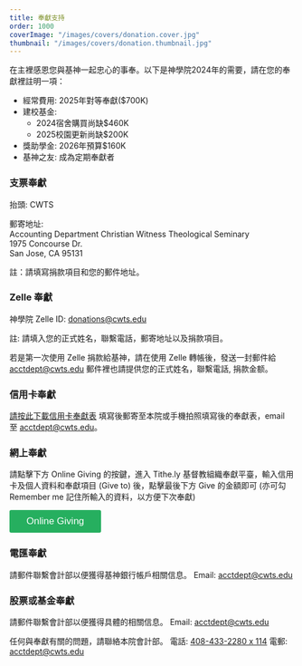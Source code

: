 ```yaml
---
title: 奉獻支持
order: 1000
coverImage: "/images/covers/donation.cover.jpg"
thumbnail: "/images/covers/donation.thumbnail.jpg"
---
```




<div class="w-full md:w-3/5 lg:w-2/5 m-4 max-lg:mx-auto lg:float-right">
  <Youtube id="Uv8O8qoFr6w" title={Site.coverVideoTitle("zh")} />
</div>

在主裡感恩您與基神一起忠心的事奉。以下是神學院2024年的需要，請在您的奉獻裡註明一項：

- 經常費用: 2025年對等奉獻($700K)
- 建校基金:
  - 2024宿舍購買尚缺$460K 
  - 2025校園更新尚缺$200K
- 獎助學金: 2026年預算$160K
- 基神之友: 成為定期奉獻者

<div class="bg-white p-4 mt-6 mb-6 font-semibold">
<h3 class="mt-0 border-b border-maxpurple">支票奉獻</h3>

抬頭: CWTS

郵寄地址:\
Accounting Department Christian Witness Theological Seminary\
1975 Concourse Dr.\
San Jose, CA 95131

註：請填寫捐款項目和您的郵件地址。

</div>

<div class="bg-white p-4 mt-6 mb-6 font-semibold">
<h3 class="mt-0 border-b border-maxpurple">Zelle 奉獻</h3>

神學院 Zelle ID: donations@cwts.edu

註: 請填入您的正式姓名，聯繫電話，郵寄地址以及捐款項目。

若是第一次使用 Zelle 捐款給基神，請在使用 Zelle 轉帳後，發送一封郵件給 acctdept@cwts.edu 郵件裡也請提供您的正式姓名，聯繫電話, 捐款金额。

</div>

<div class="bg-white p-4 mt-6 mb-6 font-semibold">
<h3 class="mt-0 border-b border-maxpurple">信用卡奉獻</h3>

[請按此下載信用卡奉獻表](/docs/CreditCardDonationForm2.pdf) 填寫後郵寄至本院或手機拍照填寫後的奉獻表，email 至 acctdept@cwts.edu。

</div>

<div class="bg-white p-4 mt-6 mb-6 font-semibold">
<h3 class="mt-0 border-b border-maxpurple">網上奉獻</h3>

請點擊下方 Online Giving 的按鍵，進入 Tithe.ly 基督教組織奉獻平臺，輸入信用卡及個人資料和奉獻項目 (Give to) 後，點擊最後下方 Give 的金額即可 (亦可勾 Remember me 記住所輸入的資料，以方便下次奉獻)

<p>
  <button
    class="tithely-give-btn"
    style="background-color: #26af5f; border: none; color: #fff; padding: 10px 30px; font-size: 17px; cursor: pointer; background-image: none; border-radius: 3px; text-shadow: none; font-weight: normal;"
    data-church-id="217731"
  >
    Online Giving
  </button>
  <script src="https://tithe.ly/widget/v3/give.js?3"></script>
  <script>var tw = create_tithely_widget();</script>
</p>

</div>

<div class="bg-white p-4 mt-6 mb-6 font-semibold">
<h3 class="mt-0 border-b border-maxpurple">電匯奉獻</h3>

請郵件聯繫會計部以便獲得基神銀行帳戶相關信息。 Email: acctdept@cwts.edu

</div>

<div class="bg-white p-4 mt-6 mb-6 font-semibold">
<h3 class="mt-0 border-b border-maxpurple">股票或基金奉獻</h3>

請郵件聯繫會計部以便獲得具體的相關信息。 Email: acctdept@cwts.edu

</div>

任何與奉獻有關的問題，請聯絡本院會計部。 電話: [408-433-2280 x 114](tel:+1-408-433-2280,114) 電郵: acctdept@cwts.edu
